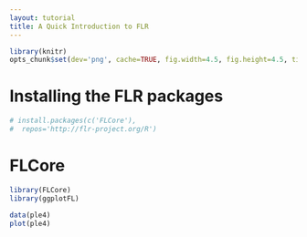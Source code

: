 ```yaml
---
layout: tutorial
title: A Quick Introduction to FLR
---
```


```r
library(knitr)
opts_chunk$set(dev='png', cache=TRUE, fig.width=4.5, fig.height=4.5, tidy=TRUE)
```

# Installing the FLR packages



```r
# install.packages(c('FLCore'),
#  repos='http://flr-project.org/R')
```


# FLCore


```r
library(FLCore)
library(ggplotFL)
```

```r
data(ple4)
plot(ple4)
```
